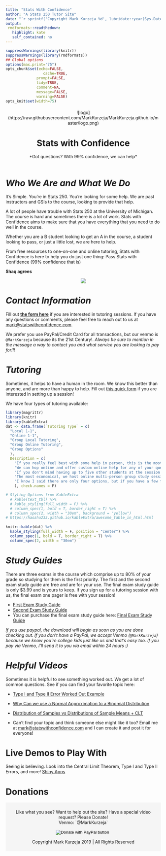 ```yaml
---
title: "Stats With Confidence"
author: "A Stats 250 Tutor Site"
date: "`r sprintf('Copyright Mark Kurzeja %d', lubridate::year(Sys.Date()))`"
output:
 rmdformats::readthedown:
   highlight: kate
   self_contained: no
---
```


```r
suppressWarnings(library(knitr))
suppressWarnings(library(rmdformats))
## Global options
options(max.print="75")
opts_chunk$set(echo=FALSE,
	             cache=TRUE,
              prompt=FALSE,
              tidy=TRUE,
              comment=NA,
              message=FALSE,
              warning=FALSE)
opts_knit$set(width=75)
```



<!-- Put a banner up at the top of the file that has all of the elements that we would like -->
<div class="banner" style="padding:7px; text-align:center>
<div class="banner-content">
<center>
![logo](https://raw.githubusercontent.com/MarkKurzeja/MarkKurzeja.github.io/master/logo.png)
<h1>Stats with Confidence</h1>
<p>*Got questions? With 99% confidence, we can help*</p>
<!-- <a href="https://facebook.com" class="btn btn-primary">CLICK</a> -->
</center>
</div>
</div>

<!-- Beginning of the content -->

# *Who We Are and What We Do*
It's Simple. You're in Stats 250. You're looking for some help. We are past instructors and GSIs to the course, looking to provide that help. 

A lot of people have trouble with Stats 250 at the University of Michigan. The course is hard and sometimes there is a lot of work.  Stats with Confidence aims to make sure that you have everything that you need to do well in the course. 

Whether you are a B student looking to get an A in the course, a student looking to pass, or just a little lost, we are here to help.

From free resources to one-on-one and online tutoring, Stats with Confidence is here to help you do just one thing: Pass Stats with Confidence (99% confidence that is) 

**Shaq agrees**

<center>
![](https://raw.githubusercontent.com/MarkKurzeja/MarkKurzeja.github.io/master/shaq_stats.jpg)
</center>


# *Contact Information*
 Fill out [**the form here**](https://docs.google.com/forms/d/e/1FAIpQLSen964ejZ8pAmJq0ktwgLRo1mRJ8HEC9od6aMHlecTn17uFWA/viewform) if you are interested in tutoring sessions. If you have any questions or comments, please feel free to reach out to us at [mark@statswithconfidence.com](mailto:mark@statswithconfidence.com). 
 
We prefer you use PayPal/Credit Card for all transactions, but our venmo is `@MarkKurzeja` because its the 21st Century!. *Always be sure to mention in the message a way to contact you and what service you are looking to pay for!!!*


# *Tutoring*

Sometimes, it helps to have a human in the room. We know this better than anyone, and are more than happy to help. Fill out [this quick form](https://docs.google.com/forms/d/e/1FAIpQLSen964ejZ8pAmJq0ktwgLRo1mRJ8HEC9od6aMHlecTn17uFWA/viewform) if you are interested in setting up a session!

We have four types of tutoring available: 

<!-- # ```{r, echo = F} -->
<!-- # knitr::kable(data.frame(Type = c("Local 1-1 Tutoring", "Group Local Tutoring", "1-1 Online Tutoring", "Group Online Tutoring"), Price = c("19.99 Per Session", "14.99 Per Session", "19.99 Per Session", "9.99 Per Session"))) -->
<!-- # ``` -->

```r
library(magrittr)
library(knitr)
library(kableExtra)
dat <- data.frame(`Tutoring Type` = c(
  "Local 1-1",
  "Online 1-1",
  "Group Local Tutoring",
  "Group Online Tutoring",
  "Group Options"
  ),
  Description = c(
    "If you really feel best with some help in person, this is the most personalized option",
    "We can hop online and offer custom online help for any of your questions. This is the best option for late-night / tutoring that you never have to leave your home! ",
    "If you don't mind having up to five other students at the session with you, this is a great option for personal in-person tutoring",
    "The most economical, we host online multi-person group study sessions that will will get you ready for the exams. There can be quite a few students at these sessions, but if you are on a tight budget, this is the way to go!",
    "I know I said there are only four options, but if you have a few friends that would like to all jump in an online or in-person session together, we offer discounts for each person that joins!"
    ), check.names = F)

# Styling Options from KableExtra
  # kable(text_tbl) %>%
  # kable_styling(full_width = F) %>%
  # column_spec(1, bold = T, border_right = T) %>%
  # column_spec(2, width = "30em", background = "yellow")
# https://haozhu233.github.io/kableExtra/awesome_table_in_html.html
  
knitr::kable(dat) %>%
  kable_styling(full_width = F, position = "center") %>%
  column_spec(1, bold = T, border_right = T) %>%
  column_spec(2, width = "30em")
```



# *Study Guides*

There are three exams in the course which comprise up to 80% of your grade so studying for them is the first priority. The first and the second exam study guide are free and are for your use. The final exam study guide is only $3.99 and is yours to keep. If you sign up for a tutoring session with us, the final exam one pager is free with your session!

* [First Exam Study Guide](https://www.example.com)
* [Second Exam Study Guide](https://www.example.com)
* You can purchase the final exam study guide here: [Final Exam Study Guide](https://www.paypal.com/cgi-bin/webscr?cmd=_s-xclick&hosted_button_id=LAEV5FXPUPC2Y)

*If you use paypal, the download will begin as soon as you are done checking out. If you don't have a PayPal, we accept Venmo (`@MarkKurzeja`) because we know you're college kids just like us and that's easy too. If you pay via Venmo, I'll send it to you via email within 24 hours :)*


# *Helpful Videos*

Sometimes it is helpful to see something worked out. We get a lot of common questions. See if you can find your favorite topic here:

* [Type I and Type II Error Worked Out Example](https://youtu.be/Arwqw9ZOtIM)
* [Why Can we use a Normal Approximation to a Binomial Distribution](https://youtu.be/Arwqw9ZOtIM)
* [Distribution of Samples vs Distributions of Sample Means + CLT](https://youtu.be/9K3PK0TtLPg)

* Can't find your topic and think someone else might like it too? Email me at [mark@statswithconfidence.com](mailto:mark@statswithconfidence.com) and I can create it and post it for everyone!

# Live Demos to Play With

Seeing is believing. Look into the Central Limit Theorem, Type I and Type II Errors, and more! [Shiny Apps](https://markkurzeja.shinyapps.io/stats_250_demos/)

<!-- ## Labs & Lectures -->

<!-- Labs and Lectures can be difficult. While I don't have access to material for lectures for you, I do have my old lab slides which can be super helpful if you want to see the material a different way. You can find them below. -->


<!-- * [Lab 1 - Random Variables](https://www.example.com) -->
<!-- * [Lab 2 - Proportions](https://www.example.com) -->
<!-- * [Lab 3 - Binomial Distribution](https://www.example.com) -->
<!-- * [Lab 4 - Two Proportions](https://www.example.com) -->
<!-- * [Lab 5 - CLT](https://www.example.com) -->



<!-- ========================= -->
<!-- This is where the footer goes! + Donation Button -->
<!-- ========================= -->
# Donations
<div class="w3-container w3-teal"; style="padding:8px; text-align:center; background-color:#F5F5F5">
<p> Like what you see? Want to help out the site? Have a special video request? Please Donate! <br> Venmo: `@MarkKurzeja`</p>
<form action="https://www.paypal.com/cgi-bin/webscr" method="post" target="_top">
<input type="hidden" name="cmd" value="_s-xclick" />
<input type="hidden" name="hosted_button_id" value="BGPHG2H4QHKFW" />
<input type="image" src="https://www.paypalobjects.com/en_US/i/btn/btn_donateCC_LG.gif" border="0" name="submit" title="PayPal - The safer, easier way to pay online!" alt="Donate with PayPal button" />
<img alt="" border="0" src="https://www.paypal.com/en_US/i/scr/pixel.gif" width="1" height="1" />
</form>
  <p>Copyright Mark Kurzeja 2019 | All Rights Reserved</p>
</div> 